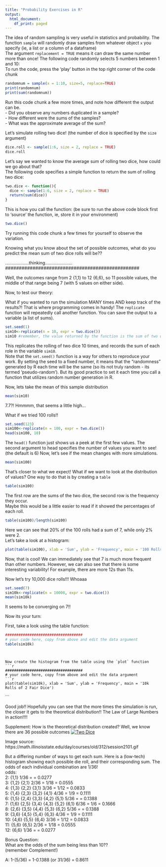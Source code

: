 ```yaml
---
title: "Probability Exercises in R"
output:
  html_document:
    df_print: paged
---
```


The idea of random sampling is very useful in statistics and probability.
The function `sample` will randomly draw samples from whatever object `x` you specify (ie, a list or a column of a dataframe)  
The argument `replacement = TRUE` means it can draw the same number more than once!
The following code randomly selects 5 numbers between 1 and 10:  
To run the code, press the 'play' button in the top right corner of the code chunk

```r
randomnum = sample(x = 1:10, size=5, replace=TRUE)
print(randomnum)
print(sum(randomnum))
```

Run this code chunk a few more times, and note how different the output can be.  
- Did you observe any numbers duplicated in a sample?  
- How different were the sums of the samples?  
- What was the approximate average of the sum?  
  
    
Let's simulate rolling two dice! (the number of dice is specified by the `size` argument)
```r
dice.roll <- sample(1:6, size = 2, replace = TRUE)
dice.roll
```
  
Let's say we wanted to know the average sum of rolling two dice, how could we go about that?  
The following code specifies a simple function to return the sum of rolling two dice:  
```r
two.dice <- function(){
  dice <- sample(1:6, size = 2, replace = TRUE)
  return(sum(dice))
}
```
This is how you call the function:  (be sure to run the above code block first to 'source' the function, ie, store it in your environment)
```r
two.dice()
```
Try running this code chunk a few times for yourself to observe the variation.  
  
Knowing what you know about the set of possible outcomes, what do you predict the mean sum of two dice rolls will be??  

#################################################  
...................thinking......................  
#################################################  

Well, the outcomes range from 2 {1,1} to 12 {6,6}, so 11 possible values, the middle of that range being 7 (with 5 values on either side).  

Now, to test our theory:  

What if you wanted to run the simulation MANY times AND keep track of the results?!  That is where programming comes in handy!  The `replicate` function will repeatedly call another function.  You can save the output to a variable (a list of sums).    
```r
set.seed(1) 
sim10<-replicate(n = 10, expr = two.dice())
sim10 #remember, the value returned by the function is the sum of two dice values
```
This replicates the rolling of two dice 10 times, and records the sum of each role in the variable `sim10`.  
Note that the `set.seed()` function is a way for others to reproduce your work.  By setting the seed to a fixed number, it means that the "randomness" generated by R each time will be the same (so its not truly random - its termed 'pseudo-random'). But its good practice to set it each time you call a function that utilizes random number generation in R.     
  
Now, lets take the mean of this sample distribution  
```r
mean(sim10)
```
7.7?! Hmmmm, that seems a little high...  
  
What if we tried 100 rolls!!  
```r
set.seed(123)
sim100<-replicate(n = 100, expr = two.dice())
head(sim100, 10)
```
The `head()` function just shows us a peek at the first few values.  The second argument to head specifies the number of values you want to see! (the default is 6)  Now, let's see if the mean changes with more simulations. 
```r
mean(sim100)
```
That's closer to what we expect!  What if we want to look at the distribution of values?  One way to do that is by creating a `table`
```r
table(sim100)
```
The first row are the sums of the two dice, the second row is the frequency they occur.  
Maybe this would be a little easier to read if it showed the percentages of each roll.
```r
table(sim100)/length(sim100)
```
Here we can see that 20% of the 100 rolls had a sum of 7, while only 2% were 2.  
Let's take a look at a histogram:  
```r
plot(table(sim100), xlab = 'Sum', ylab = 'Frequency', main = '100 Rolls of 2 Fair Dice')
```
Now, that is cool!  We can immediately see that 7 is much more frequent than other numbers.  However, we can also see that there is some interesting variability!  For example, there are more 12s than 11s.  



Now let's try 10,000 dice rolls!!! Whoaaa
```r
set.seed(7)
sim10k<-replicate(n = 10000, expr = two.dice())
mean(sim10k)
```
It seems to be converging on 7!!  
  
Now its your turn:

First, take a look using the table function:
```r
###################################
# your code here, copy from above and edit the data argument
table(sim10k)
```

###################################
```


Now create the histogram from the table using the `plot` function
```r
###################################
# your code here, copy from above and edit the data argument
```r
plot(table(sim10k), xlab = 'Sum', ylab = 'Frequency', main = '10k Rolls of 2 Fair Dice')
```


###################################
```

Good job!! Hopefully you can see that the more times the simulation is run, the closer it gets to the theoretical distribution!!  The Law of Large Numbers in action!!!!


  
Supplement: 
How is the theoretical distribution created?  Well, we know there are 36 possible outcomes
[![Two Dice](https://math.illinoisstate.edu/day/courses/old/312/session2101.gif)](https://math.illinoisstate.edu/day/courses/old/312/session2101.gif)  
  
Image source:  https://math.illinoisstate.edu/day/courses/old/312/session2101.gif
  
  
But a differing number of ways to get each sum.  Here is a (low-tech) histogram showing each possible die roll, and their corresponding sum.  The odds of each individual combination are 1/36!  
                                            odds:  
2:  {1,1}                                   1/36 =      = 0.0277  
3:  {1,2} {2,1}                             2/36 = 1/18 = 0.0555  
4:  {1,3} {2,2} {3,1}                       3/36 = 1/12 = 0.0833  
5:  {1,4} {2,3} {3,2} {4,1}                 4/36 = 1/9  = 0.1111  
6:  {1,5} {2,4} {3,3} {4,2} {5,1}           5/36 =      = 0.1388  
7:  {1,6} {2,5} {3,4} {4,3} {5,2} {6,1}     6/36 = 1/6  = 0.1666  
8:  {2,6} {3,5} {4,4} {5,3} {6,2}           5/36 =      = 0.1388  
9:  {3,6} {4,5} {5,4} {6,3}                 4/36 = 1/9  = 0.1111  
10: {4,6} {5,5} {6,4}                       3/36 = 1/12 = 0.0833  
11: {5,6} {6,5}                             2/36 = 1/18 = 0.0555  
12: {6,6}                                   1/36 =      = 0.0277  
  
Bonus Question:  
What are the odds of the sum being less than 10??  
(remember Complement!)  
  
A:  1-(5/36) = 1-0.1388 (or 31/36) = 0.8611  
